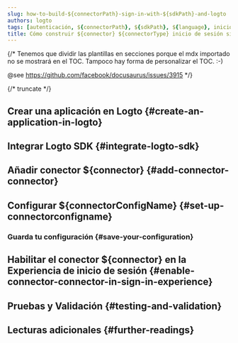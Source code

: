 ```yaml
---
slug: how-to-build-${connectorPath}-sign-in-with-${sdkPath}-and-logto
authors: logto
tags: [autenticación, ${connectorPath}, ${sdkPath}, ${language}, inicio-de-sesión-sin-contraseña, inicio-de-sesión, login]
title: Cómo construir ${connector} ${connectorType} inicio de sesión sin contraseña con ${sdk}
---
```


{/*
  Tenemos que dividir las plantillas en secciones porque el mdx importado no se mostrará en el TOC.
  Tampoco hay forma de personalizar el TOC. :-)

  @see https://github.com/facebook/docusaurus/issues/3915
*/}



{/* truncate */}

<Intro connector={connector} sdk="${sdk}" link="${sdkOfficialLink}" />

## Crear una aplicación en Logto \{#create-an-application-in-logto}

<CreateApplication type="${appType}" framework="${framework}" />

## Integrar Logto SDK \{#integrate-logto-sdk}

<IntegrateSdk />

## Añadir conector ${connector} \{#add-connector-connector}

<AddPasswordlessConnector
  connector={connector}
  connectorType="${connectorType}"
  passwordlessSignUpIdentifier="${passwordlessSignUpIdentifier}"
/>

## Configurar ${connectorConfigName} \{#set-up-connectorconfigname}

<ConnectorGuide />

### Guarda tu configuración \{#save-your-configuration}

<SaveYourConfiguration connector={connector} />

## Habilitar el conector ${connector} en la Experiencia de inicio de sesión \{#enable-connector-connector-in-sign-in-experience}

<EnablePasswordlessConnector
  connectorType="${connectorType}"
  passwordlessSignUpIdentifier="${passwordlessSignUpIdentifier}"
/>

## Pruebas y Validación \{#testing-and-validation}

<TestingAndValidation connector={connector} sdk="${sdk}" />

## Lecturas adicionales \{#further-readings}

<FurtherReadings />